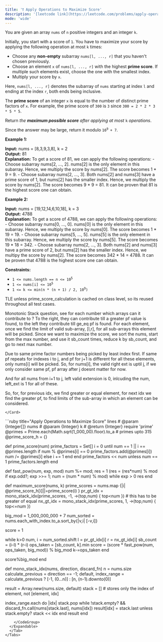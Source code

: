 ```yaml
---
title: '❗️ Apply Operations to Maximize Score'
description: '[leetcode link](https://leetcode.com/problems/apply-operations-to-maximize-score/description/)'
mode: 'wide'
---
```

<Tabs>
  <Tab title="Question" icon="circle-question" iconType="regular">
    <Card>
      <p>You are given an array <code>nums</code> of <code>n</code> positive integers and an integer <code>k</code>.</p>  <p>Initially, you start with a score of <code>1</code>. You have to maximize your score by applying the following operation at most <code>k</code> times:</p>  <ul>  <li>Choose any <strong>non-empty</strong> subarray <code>nums[l, ..., r]</code> that you haven&#39;t chosen previously.</li>  <li>Choose an element <code>x</code> of <code>nums[l, ..., r]</code> with the highest <strong>prime score</strong>. If multiple such elements exist, choose the one with the smallest index.</li>  <li>Multiply your score by <code>x</code>.</li> </ul>  <p>Here, <code>nums[l, ..., r]</code> denotes the subarray of <code>nums</code> starting at index <code>l</code> and ending at the index <code>r</code>, both ends being inclusive.</p>  <p>The <strong>prime score</strong> of an integer <code>x</code> is equal to the number of distinct prime factors of <code>x</code>. For example, the prime score of <code>300</code> is <code>3</code> since <code>300 = 2 * 2 * 3 * 5 * 5</code>.</p>  <p>Return <em>the <strong>maximum possible score</strong> after applying at most </em><code>k</code><em> operations</em>.</p>  <p>Since the answer may be large, return it modulo <code>10<sup>9 </sup>+ 7</code>.</p>   <p><strong class="example">Example 1:</strong></p>   <strong>Input:</strong> nums = [8,3,9,3,8], k = 2 <br/> <strong>Output:</strong> 81 <br/> <strong>Explanation:</strong> To get a score of 81, we can apply the following operations: - Choose subarray nums[2, ..., 2]. nums[2] is the only element in this subarray. Hence, we multiply the score by nums[2]. The score becomes 1 * 9 = 9. - Choose subarray nums[2, ..., 3]. Both nums[2] and nums[3] have a prime score of 1, but nums[2] has the smaller index. Hence, we multiply the score by nums[2]. The score becomes 9 * 9 = 81. It can be proven that 81 is the highest score one can obtain.  <p><strong class="example">Example 2:</strong></p>   <strong>Input:</strong> nums = [19,12,14,6,10,18], k = 3 <br/> <strong>Output:</strong> 4788 <br/> <strong>Explanation:</strong> To get a score of 4788, we can apply the following operations:  - Choose subarray nums[0, ..., 0]. nums[0] is the only element in this subarray. Hence, we multiply the score by nums[0]. The score becomes 1 * 19 = 19. - Choose subarray nums[5, ..., 5]. nums[5] is the only element in this subarray. Hence, we multiply the score by nums[5]. The score becomes 19 * 18 = 342. - Choose subarray nums[2, ..., 3]. Both nums[2] and nums[3] have a prime score of 2, but nums[2] has the smaller index. Hence, we multipy the score by nums[2]. The score becomes 342 * 14 = 4788. It can be proven that 4788 is the highest score one can obtain.    <p><strong>Constraints:</strong></p>  <ul>  <li><code>1 &lt;= nums.length == n &lt;= 10<sup>5</sup></code></li>  <li><code>1 &lt;= nums[i] &lt;= 10<sup>5</sup></code></li>  <li><code>1 &lt;= k &lt;= min(n * (n + 1) / 2, 10<sup>9</sup>)</code></li> </ul> 
    </Card>
  </Tab>
  <Tab title="Solution" icon="lightbulb" iconType="regular" >
    <Card>
      TLE unless prime_score_calculation is cached on class level, so its reused throughout all test cases.

Monotonic Stack question, see for each number which arrays can it contribute to ? To the right, they can contribute till a greater pf value is found, to the left they contribute till ge_eq pf is found. For each element, once we find the limit of valid sub-array, [l,r], for all sub-arrays this element will be picked. 
Since we want to maximize the score, we sort the nums, start from the max number, and use it sb_count times, reduce k by sb_count, and go to next max number.

Due to same prime factor numbers being picked by least index first. 
If same pf repeats for indexes i to j, and pf for j+1 is different for all these elements, only nums[i] will be picked.
So, for nums[i], the valid right ext is uptil j, if we only consider same pf, pf array after j doesnt matter for now. 

And for all nums from i+1 to j, left valid extension is 0, inlcuding the num, left_ext is 1 for all of these.

So, for, for previous idx, we find greater or equal element, for next idx we find the greater pf, to find limits of the sub-array in which an element can be considered.

    </Card>
  <Expandable title="code">
    <CodeGroup dropdown>
```ruby title="Apply Operations to Maximize Score" lines
# @param {Integer[]} nums
# @param {Integer} k
# @return {Integer}
require 'prime'
@primes = Prime.each(Math.sqrt(1_000_00).floor).to_a # primes upto 315
@prime_score_h = {}

def prime_score(num)
  prime_factors = Set[]
  i = 0
  until num == 1 || i == @primes.length
    if num % @primes[i] == 0
      prime_factors.add(@primes[i])
      num /= @primes[i]
    else
      i += 1
    end
  end
  prime_factors << num unless num == 1
  prime_factors.length
end

def fast_pow(num, exp, mod)
  num %= mod; res = 1
  (res = (res*num) % mod if exp.odd?; exp >>= 1; num = (num * num) % mod) while exp > 0
  res
end

def maximum_score(nums, k)
  prime_scores = nums.map {|i| @prime_score_h[i]||=prime_score(i) }
  pr_gt_idx = mono_stack_idx(prime_scores, -1, ->(top,num) { top<num }) # this has to be greater of equal
  nx_gt_idx = mono_stack_idx(prime_scores, 1, ->(top,num) { top<=num })

  big_mod = 1_000_000_000 + 7
  num_sorted = nums.each_with_index.to_a.sort_by{|v,i| [-v,i]}

  score = 1

  while k>0
    num, i = num_sorted.shift
    l = pr_gt_idx[i]
    r = nx_gt_idx[i]
    sb_count = (i-l) * (r-i)
    ops_taken = [sb_count, k].min
    score = (score * fast_pow(num, ops_taken, big_mod)) % big_mod
    k-=ops_taken
  end
  
  score%big_mod
end

def mono_stack_idx(nums, direction, discard_fn)
  n = nums.size
  calculate_previous = direction == -1;
  default, index_range = calculate_previous ? [-1, (0...n)] : [n, (n-1).downto(0)]

  result = Array.new(nums.size, default)
  stack = [] # stores only the index of element, not [element, idx]

  index_range.each do |idx|
    stack.pop while !stack.empty? && discard_fn.call(nums[stack.last], nums[idx])
    result[idx] = stack.last unless stack.empty?
    stack << idx
  end
  result
end
```
    </CodeGroup>
  </Expandable>
  </Tab>
</Tabs>
